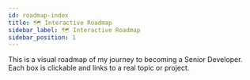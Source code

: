 ```yaml
---
id: roadmap-index
title: 🗺️ Interactive Roadmap
sidebar_label: 🗺️ Interactive Roadmap
sidebar_position: 1
---
```



This is a visual roadmap of my journey to becoming a Senior Developer. Each box is clickable and links to a real topic or project.

<RoadmapFlow />
